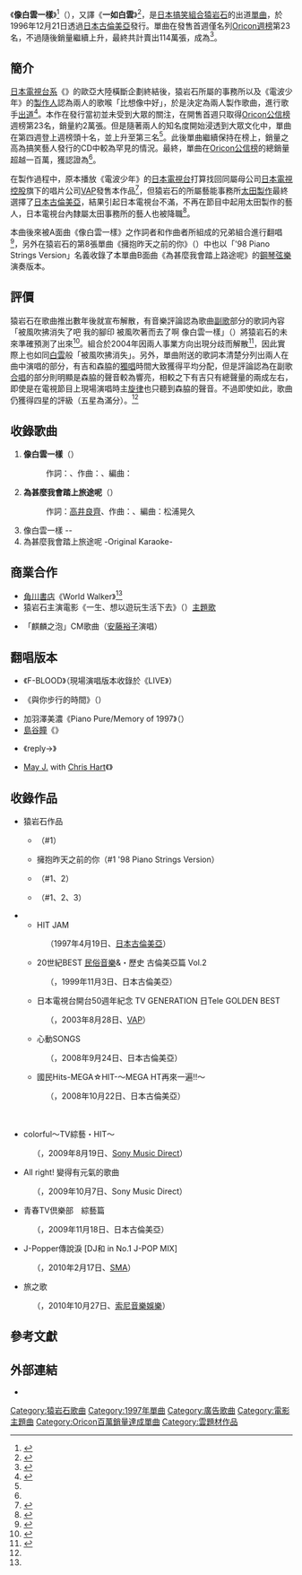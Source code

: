 {{Infobox Single
| Name           = 像白雲一樣
| Artist         = [[猿岩石|猿岩石]]
| Album          = {{link-ja|偶然 (專輯)|まぐれ|偶然}}
| Cover         = shiroi_kumo_no_youni.jpg
| A-side         = 
| B-side         = 為甚麼我會踏上旅途呢
| Released       = 1996年12月21日
| Format         = 
| Recorded       = 
| Genre          = [[J-POP|J-POP]]
| Length         = 20分30秒
| Label          = [[日本古倫美亞|日本古倫美亞]]
| Writer         = {{link-ja|藤井郁彌|藤井フミヤ}}<small>（作詞 #1）</small><br>{{link-ja|藤井尚之|藤井尚之}}<small>（作曲 #1）</small><br>[[秋元康|高井良齊]]<small>（作詞 #2）</small><br>{{link-ja|尾上一平|尾上一平}}<small>（作曲 #2）</small>
| Producer       = [[秋元康|秋元康]]
| Certification  = *一百萬（[[日本唱片協會|日本唱片協會]]）<ref name=spon>{{cite web|title=【1997年１月】白い雲のように／猿岩石　一躍時の人　怖いくらい売れた！|url=http://www.sponichi.co.jp/entertainment/yomimono/music/anokoro/01/kiji/K20120110002389800.html|publisher=スポニチ|accessdate=2014-06-04|date=2012-01-10|archive-date=2016-06-14|archive-url=https://web.archive.org/web/20160614233545/http://www.sponichi.co.jp/entertainment/yomimono/music/anokoro/01/kiji/K20120110002389800.html|dead-url=no}}</ref>
| Chart position = *[[Oricon公信榜|Oricon公信榜]]：
**單曲週榜第3名<ref name=prof>{{cite web|title=「白い雲のように」 猿岩石│オリコン芸能人事典-ORICON STYLE|url=http://www.oricon.co.jp/prof/artist/194775/products/music/78208/1/|publisher=Oricon|accessdate=2014-06-09}}</ref>
**單曲年榜第11名<small>（1997年）</small><ref>{{cite web|title=1997年間シングルランキング TOP100|url=http://www.musictvprogram.com/corner-ranking-1997.html|publisher=musictvprogram|accessdate=2014-06-10|archive-url=https://web.archive.org/web/20141225051351/http://www.musictvprogram.com/corner-ranking-1997.html|archive-date=2014-12-25|dead-url=yes}}</ref>
| Last single    = 
| This single    = '''像白雲一樣'''<br />（1996年）
| Next single    = {{link-ja|TSUKI (猿岩石單曲)|ツキ (曲)|TSUKI}}<br />（1997年）
}}
《'''像白雲一樣'''》<ref>{{cite web|title=藤井郁彌/天空的模樣|url=http://www.books.com.tw/exep/cdfile.php?item=0020077144|publisher=博客來|accessdate=2014-06-19|deadurl=yes|archiveurl=https://web.archive.org/web/20160304141827/http://www.books.com.tw/exep/cdfile.php?item=0020077144|archivedate=2016-03-04}}</ref>（{{jp|j=白い雲のように|hg=しろいくものように|rm=Shiroi Kumo no Yōni|lead=yes}}），又譯《'''一如白雲'''》<ref>{{cite web|title=myMusic - 音樂 - 歌詞 - 一如白雲 (猿岩石)|url=http://www.mymusic.net.tw/song/show?song_id=p000020-a0072908-s000747-t005-c6&cmd=ezpc|publisher=台灣酷樂|access-date=2014-06-19|archive-url=https://web.archive.org/web/20160305004019/http://www.mymusic.net.tw/song/show?song_id=p000020-a0072908-s000747-t005-c6&cmd=ezpc|archive-date=2016-03-05|dead-url=yes}}</ref>，是[[日本|日本]][[搞笑藝人|搞笑組合]][[猿岩石|猿岩石]]的出道[[單曲|單曲]]，於1996年12月21日透過[[日本古倫美亞|日本古倫美亞]]發行。單曲在發售首週僅名列[[Oricon公信榜|Oricon週榜]]第23名，不過隨後銷量繼續上升，最終共計賣出114萬張，成為{{link-ja|Million seller|ミリオンセラー|百萬歌曲}}<ref name="oriconcd">{{cite web|url=http://www.oricon.co.jp/news/50991/|title=猿岩石 シングル・アルバム売上一覧表|publisher=[[Oricon|Oricon]]|accessdate=2014-05-30|archive-date=2018-12-11|archive-url=https://web.archive.org/web/20181211150947/https://www.oricon.co.jp/news/50991/|dead-url=no}}</ref>。

== 簡介 ==
[[日本電視網協議會|日本電視台系]]《{{link-ja|前進！電波少年|進め!電波少年}}》的歐亞大陸橫斷企劃終結後，猿岩石所屬的事務所以及《電波少年》的[[製作人|製作人]]{{link-ja|土屋敏男|土屋敏男}}認為兩人的歌喉「比想像中好」，於是決定為兩人製作歌曲，進行歌手[[出道_(演藝用語)|出道]]<ref>{{cite web|title=猿岩石の由来|url=http://moto-neta.com/stage-name/saruganseki/|publisher=タネタン|accessdate=2014-06-10|archive-url=https://web.archive.org/web/20140626153922/http://moto-neta.com/stage-name/saruganseki/|archive-date=2014-06-26|dead-url=yes}}</ref>。本作在發行當初並未受到大眾的關注，在開售首週只取得[[Oricon公信榜|Oricon公信榜]]週榜第23名，銷量約2萬張。但是隨著兩人的知名度開始浸透到大眾文化中，單曲在第四週登上週榜頭十名，並上升至第三名<ref name=spon/>。此後單曲繼續保持在榜上，銷量之高為搞笑藝人發行的CD中較為罕見的情況。最終，單曲在[[Oricon公信榜|Oricon公信榜]]的總銷量超越一百萬，獲認證為{{link-ja|Million seller|ミリオンセラー|百萬歌曲}}<ref name="oriconcd"/>。

在製作過程中，原本播放《電波少年》的[[日本電視台|日本電視台]]打算找回同屬母公司[[日本電視控股|日本電視控股]]旗下的唱片公司[[VAP|VAP]]發售本作品<ref>{{cite web|title=猿岩石のある暮らし - 資料集 - 商品 - AIRnet|url=http://www3.airnet.ne.jp/saru/data/goods.html|accessdate=2014-06-10|date=2005-06-11|archive-url=https://web.archive.org/web/20160304192726/http://www3.airnet.ne.jp/saru/data/goods.html|archive-date=2016-03-04|dead-url=yes}}</ref>，但猿岩石的所屬藝能事務所[[太田製作|太田製作]]最終選擇了[[日本古倫美亞|日本古倫美亞]]，結果引起日本電視台不滿，不再在節目中起用太田製作的藝人，日本電視台內隸屬太田事務所的藝人{{link-ja|松村邦洋|松村邦洋}}也被降職<ref>{{cite book|author=宝泉薫|title=芸能界「一発屋」外伝|publisher=彩流社|isbn=4-88202-609-0|pages=48-49|chapter=永遠のヒッチハイク人生／純正アイドル・猿岩石|date=1999-12-01}}</ref>。

本曲後來被A面曲《像白雲一樣》之作詞者{{link-ja|藤井郁彌|藤井フミヤ}}和作曲者{{link-ja|藤井尚之|藤井尚之}}所組成的兄弟組合{{link-ja|F-BLOOD|F-BLOOD}}進行翻唱<ref>{{cite web|title=『F-BLOOD』F-BLOOD｜シングル、アルバムのダウンロード（配信）、歌詞、音楽ランキング【レコチョク】33425248|url=http://recochoku.jp/album/A33425248/|publisher=[[RecoChoku|RecoChoku]]|accessdate=2014-06-10|archive-url=https://web.archive.org/web/20180929222724/http://recochoku.jp/album/A33425248/|archive-date=2018-09-29|dead-url=yes}}</ref>，另外在猿岩石的第8張單曲《擁抱昨天之前的你》（{{lang|ja|昨日までの君を抱きしめて}}）中也以「'98 Piano Strings Version」名義收錄了本單曲B面曲《為甚麼我會踏上路途呢》的[[鋼琴|鋼琴]][[弦樂|弦樂]]演奏版本。

== 評價 ==
猿岩石在歌曲推出數年後就宣布解散，有音樂評論認為歌曲[[副歌|副歌]]部分的歌詞內容「被風吹拂消失了吧 我的腳印 被風吹著而去了啊 像白雲一樣」（{{lang|ja|風に吹かれて消えてゆくのさ 僕らの足跡 風に吹かれて歩いてゆくのさ 白い雲のように}}）將猿岩石的未來準確預測了出來<ref name=revkako>{{cite web|title=猿岩石　シングルレビュー|url=http://moma-bd.com/kako.saruganseki.htm|accessdate=2014-06-19|archive-url=https://web.archive.org/web/20140701234709/http://moma-bd.com/kako.saruganseki.htm|archive-date=2014-07-01|dead-url=yes}}</ref>。組合於2004年因兩人事業方向出現分歧而解散<ref>{{cite web|title=猿岩石が3月でコンビを解散。|url=http://www.narinari.com/Nd/2004032069.html|publisher=Narinari.com|accessdate=2014-06-04|date=2004-03-18|archive-date=2018-12-11|archive-url=https://web.archive.org/web/20181211094847/https://www.narinari.com/Nd/2004032069.html|dead-url=no}}</ref>，因此實際上也如同[[白雲_(台灣藝人)|白雲]]般「被風吹拂消失」。另外，單曲附送的歌詞本清楚分列出兩人在曲中演唱的部分，有吉和森脇的[[獨唱|獨唱]]時間大致獲得平均分配，但是評論認為在副歌[[合唱|合唱]]的部分則明顯是森脇的聲音較為響亮，相較之下有吉只有總聲量的兩成左右，即使是在電視節目上現場演唱時主[[旋律|旋律]]也只聽到森脇的聲音。不過即使如此，歌曲仍獲得四星的評級（五星為滿分）。<ref name=revkako/>

== 收錄歌曲 ==
#'''像白雲一樣'''（{{lang|ja|白い雲のように}}）
#: 作詞：{{link-ja|藤井郁彌|藤井フミヤ}}、作曲：{{link-ja|藤井尚之|藤井尚之}}、編曲：{{link-ja|松浦晃久|松浦晃久}}
#'''為甚麼我會踏上旅途呢'''（{{lang|ja|どうして僕は旅をしているのだろう}}）
#: 作詞：[[秋元康|高井良齊]]、作曲：{{link-ja|尾上一平|尾上一平}}、編曲：松浦晃久
#像白雲一樣 -{{link-ja|去人聲版本|オフヴォーカル|Original Karaoke}}-
#為甚麼我會踏上旅途呢 -Original Karaoke-

== 商業合作 ==
*[[角川書店|角川書店]]《World Walker》{{link-ja|形象歌曲|イメージソング}}<ref name=prof/>
*猿岩石主演電影《一生、想以遊玩生活下去》（{{lang|ja|一生、遊んで暮らしたい}}）[[主題歌|主題歌]]
*{{link-ja|麒麟飲料|キリンビバレッジ}}「麒麟之泡」CM歌曲（[[安藤裕子|安藤裕子]]演唱）

== 翻唱版本 ==
* {{link-ja|F-BLOOD|F-BLOOD}} 《F-BLOOD》（現場演唱版本收錄於《LIVE》）
* {{link-ja|今井雄三|今井ゆうぞう}} 《與你步行的時間》（{{lang|ja|君と歩いた時間}}）
* 加羽澤美濃《Piano Pure/Memory of 1997》（{{lang|ja|ピアノ・ピュア/メモリー・オブ・1997}}）
* [[島谷瞳|島谷瞳]]《{{link-ja|男歌II〜懷念20世紀〜|男歌II〜20世紀ノスタルジア〜}}》
* {{link-ja|Permanent Fish|Permanent Fish}}《reply→》
* [[May_J.|May J.]] with [[克里斯·哈特|Chris Hart]]《{{link-ja|Summer Ballad Covers|Summer Ballad Covers}}》

== 收錄作品 ==
* 猿岩石作品
** {{link-ja|偶然 (專輯)|まぐれ|偶然}}（#1）
** 擁抱昨天之前的你（#1 '98 Piano Strings Version）
** {{link-ja|通信簿〜SARUGANSEKI SINGLES〜|通信簿〜SARUGANSEKI SINGLES〜}}（#1、2）
** {{link-ja|GOLDEN☆BEST 像白雲一樣 猿岩石|GOLDEN☆BEST 白い雲のように 猿岩石}}（#1、2、3）
{{col-begin}}
{{col-2}}
* {{link-ja|雜錦精選專輯|オムニバスアルバム}}
** HIT JAM
*:（1997年4月19日、[[日本古倫美亞|日本古倫美亞]]）
** 20世紀BEST [[民俗音樂|民俗音樂]]&{{link-ja|新音樂|ニューミュージック}}・歷史 古倫美亞篇 Vol.2
*:（{{lang|ja|20世紀BEST フォーク&ニューミュージック・ヒストリー コロムビア編 Vol.2}}，1999年11月3日、日本古倫美亞）
** 日本電視台開台50週年紀念 TV GENERATION 日Tele GOLDEN BEST 
*:（{{lang|ja|日本テレビ開局50年記念 TV GENERATION 日テレGOLDEN BEST}}，2003年8月28日、[[VAP|VAP]]）
** 心動SONGS
*:（{{lang|ja|胸キュンSONGS}}，2008年9月24日、日本古倫美亞）
** 國民Hits-MEGA☆HIT-〜MEGA HT再來一遍!!〜
*:（{{lang|ja|コクミンHits-メガ☆ヒット-〜あのメガヒットをもう一度!!〜}}，2008年10月22日、日本古倫美亞）
{{col-2}}
:　
* colorful〜TV綜藝・HIT〜
:（{{lang|ja|colorful〜TVバラエティ・ヒッツ〜}}，2009年8月19日、[[Sony_Music_Direct|Sony Music Direct]]）
* All right! 變得有元氣的歌曲
:（{{lang|ja|オーライ! 元気になれるうた}}，2009年10月7日、Sony Music Direct）
* 青春TV倶樂部　綜藝篇
:（{{lang|ja|青春TV倶楽部　バラエティー編}}，2009年11月18日、日本古倫美亞）
* J-Popper傳說淚 [DJ和 in No.1 J-POP MIX]
: （{{lang|ja|J-ポッパー伝説涙 [DJ和 in No.1 J-POP MIX]}}，2010年2月17日、[[索尼音樂娛樂|SMA]]）
* 旅之歌
:（{{lang|ja|旅のうた}}，2010年10月27日、[[索尼音樂娛樂|索尼音樂娛樂]]）
{{col-2}}
{{col-end}}

== 參考文獻 ==
{{reflist}}

== 外部連結 ==
* {{youtube|kDoX2LiqXvo|{{lang|ja|白い雲のように（May J. / クリス・ハート}}翻唱版）}}

{{DEFAULTSORT:Shiroi Kumo no Youni}}

[[Category:猿岩石歌曲|Category:猿岩石歌曲]]
[[Category:1997年單曲|Category:1997年單曲]]
[[Category:廣告歌曲|Category:廣告歌曲]]
[[Category:電影主題曲|Category:電影主題曲]]
[[Category:Oricon百萬銷量達成單曲|Category:Oricon百萬銷量達成單曲]]
[[Category:雲題材作品|Category:雲題材作品]]